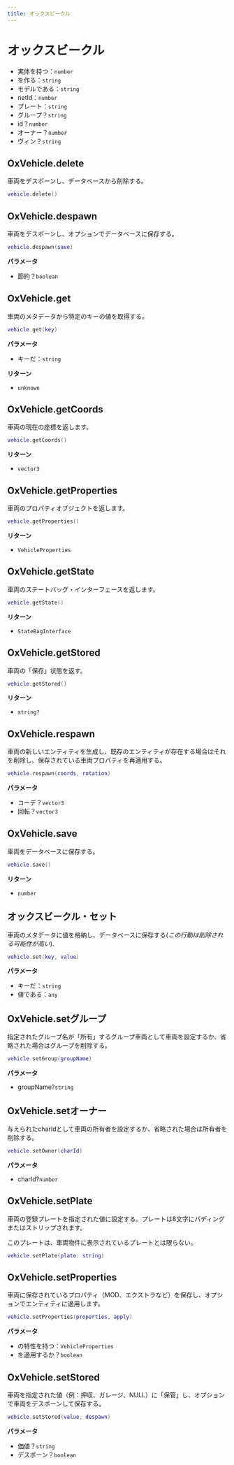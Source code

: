 ```yaml
---
title: オックスビークル
---
```


# オックスビークル

- 実体を持つ：`number`
- を作る：`string`
- モデルである：`string`
- netId：`number`
- プレート：`string`
- グループ？`string`
- id？`number`
- オーナー？`number`
- ヴィン？`string`

## OxVehicle.delete

車両をデスポーンし、データベースから削除する。

```lua
vehicle.delete()
```

## OxVehicle.despawn

車両をデスポーンし、オプションでデータベースに保存する。

```lua
vehicle.despawn(save)
```

**パラメータ**

- 節約？`boolean`

## OxVehicle.get

車両のメタデータから特定のキーの値を取得する。

```lua
vehicle.get(key)
```

**パラメータ**

- キーだ：`string`

**リターン**

- `unknown`

## OxVehicle.getCoords

車両の現在の座標を返します。

```lua
vehicle.getCoords()
```

**リターン**

- `vector3`

## OxVehicle.getProperties

車両のプロパティオブジェクトを返します。

```lua
vehicle.getProperties()
```

**リターン**

- `VehicleProperties`

## OxVehicle.getState

車両のステートバッグ・インターフェースを返します。

```lua
vehicle.getState()
```

**リターン**

- `StateBagInterface`

## OxVehicle.getStored

車両の「保存」状態を返す。

```lua
vehicle.getStored()
```

**リターン**

- `string?`

## OxVehicle.respawn

車両の新しいエンティティを生成し、既存のエンティティが存在する場合はそれを削除し、保存されている車両プロパティを再適用する。

```lua
vehicle.respawn(coords, rotation)
```

**パラメータ**

- コーデ？`vector3`
- 回転？`vector3`

## OxVehicle.save

車両をデータベースに保存する。

```lua
vehicle.save()
```

**リターン**

- `number`

## オックスビークル・セット

車両のメタデータに値を格納し、データベースに保存する(_この行動は削除される可能性が高い_).

```lua
vehicle.set(key, value)
```

**パラメータ**

- キーだ：`string`
- 値である：`any`

## OxVehicle.setグループ

指定されたグループ名が「所有」するグループ車両として車両を設定するか、省略された場合はグループを削除する。

```lua
vehicle.setGroup(groupName)
```

**パラメータ**

- groupName?`string`

## OxVehicle.setオーナー

与えられたcharIdとして車両の所有者を設定するか、省略された場合は所有者を削除する。

```lua
vehicle.setOwner(charId)
```

**パラメータ**

- charId?`number`

## OxVehicle.setPlate

車両の登録プレートを指定された値に設定する。プレートは8文字にパディングまたはストリップされます。

このプレートは、車両物件に表示されているプレートとは限らない。

```lua
vehicle.setPlate(plate: string)
```

## OxVehicle.setProperties

車両に保存されているプロパティ（MOD、エクストラなど）を保存し、オプションでエンティティに適用します。

```lua
vehicle.setProperties(properties, apply)
```

**パラメータ**

- の特性を持つ：`VehicleProperties`
- を適用するか？`boolean`

## OxVehicle.setStored

車両を指定された値（例：押収、ガレージ、NULL）に「保管」し、オプションで車両をデスポーンして保存する。

```lua
vehicle.setStored(value, despawn)
```

**パラメータ**

- 価値？`string`
- デスポーン？`boolean`
